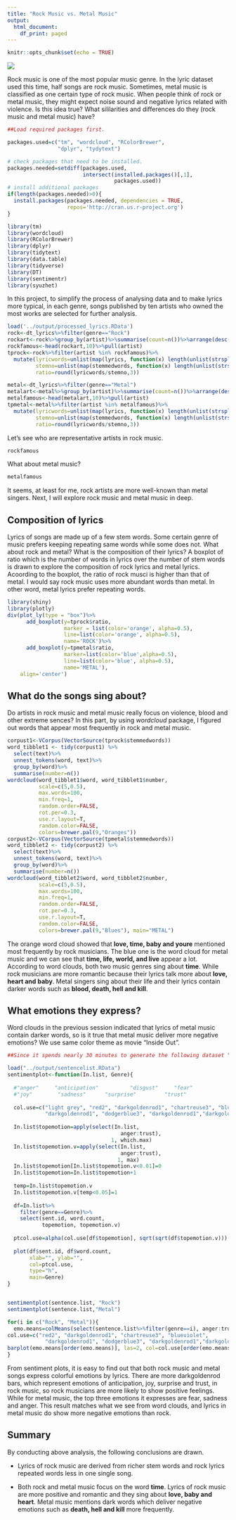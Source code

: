 ```yaml
---
title: "Rock Music vs. Metal Music"
output:
  html_document:
    df_print: paged
---
```



```r
knitr::opts_chunk$set(echo = TRUE)
```

![](../figs/rockvsmetal.jpg)

\newline
\newline
Rock music is one of the most popular music genre. In the lyric dataset used this time, half songs are rock music. Sometimes, metal music is classified as one certain type of rock music. When people think of rock or metal music, they might expect noise sound and negative lyrics related with violence. Is this idea true? What sililarities and differences do they (rock music and metal music) have?     


```r
##Load required packages first.

packages.used=c("tm", "wordcloud", "RColorBrewer", 
                "dplyr", "tydytext")

# check packages that need to be installed.
packages.needed=setdiff(packages.used, 
                        intersect(installed.packages()[,1], 
                                  packages.used))
# install additional packages
if(length(packages.needed)>0){
  install.packages(packages.needed, dependencies = TRUE,
                   repos='http://cran.us.r-project.org')
}

library(tm)
library(wordcloud)
library(RColorBrewer)
library(dplyr)
library(tidytext)
library(data.table)
library(tidyverse)
library(DT)
library(sentimentr)
library(syuzhet)
```
In this project, to simplify the process of analysing data and to make lyrics more typical, in each genre, songs published by ten artists who owned the most works are selected for further analysis. 

```r
load('../output/processed_lyrics.RData')
rock<-dt_lyrics%>%filter(genre=="Rock")
rockart<-rock%>%group_by(artist)%>%summarise(count=n())%>%arrange(desc(count))
rockfamous<-head(rockart,10)%>%pull(artist)
tprock<-rock%>%filter(artist %in% rockfamous)%>%
  mutate(lyricwords=unlist(map(lyrics, function(x) length(unlist(strsplit(x, split = " "))))),
         stemno=unlist(map(stemmedwords, function(x) length(unlist(strsplit(x, split = " "))))),
         ratio=round(lyricwords/stemno,3))

metal<-dt_lyrics%>%filter(genre=="Metal")
metalart<-metal%>%group_by(artist)%>%summarise(count=n())%>%arrange(desc(count))
metalfamous<-head(metalart,10)%>%pull(artist)
tpmetal<-metal%>%filter(artist %in% metalfamous)%>%
  mutate(lyricwords=unlist(map(lyrics, function(x) length(unlist(strsplit(x, split = " "))))),
         stemno=unlist(map(stemmedwords, function(x) length(unlist(strsplit(x, split = " "))))), 
         ratio=round(lyricwords/stemno,3))
```
Let's see who are representative artists in rock music. 
```r
rockfamous
```
What about metal music?
```r
metalfamous
```

It seems, at least for me, rock artists are more well-known than metal singers. Next, I will explore rock music and metal music in deep. 

## Composition of lyrics

Lyrics of songs are made up of a few stem words. Some certain genre of music prefers keeping repeating same words while some does not. What about rock and metal? What is the composition of their lyrics? A boxplot of ratio which is the number of words in lyrics over the number of stem words is drawn to explore the composition of rock lyrics and metal lyrics. Acoording to the boxplot, the ratio of rock musci is higher than that of metal. I would say rock music uses more abundant words than metal. In other word, metal lyrics prefer repeating words.    
```r
library(shiny)
library(plotly)
div(plot_ly(type = "box")%>%
      add_boxplot(y=tprock$ratio,
                  marker = list(color='orange', alpha=0.5),
                  line=list(color='orange', alpha=0.5),
                  name='ROCK')%>%
      add_boxplot(y=tpmetal$ratio,
                  marker=list(color='blue',alpha=0.5),
                  line=list(color='blue', alpha=0.5),
                  name='METAL'),
    align='center')

```


## What do the songs sing about?  

Do artists in rock music and metal music really focus on violence, blood and other extreme sences? In this part, by using *wordcloud* package, I figured out words that appear most frequently in rock and metal music. 
```r
corpust1<-VCorpus(VectorSource(tprock$stemmedwords))
word_tibblet1 <- tidy(corpust1) %>%
  select(text)%>%
  unnest_tokens(word, text)%>%
  group_by(word)%>%
  summarise(number=n())
wordcloud(word_tibblet1$word, word_tibblet1$number,
          scale=c(5,0.5),
          max.words=100,
          min.freq=1,
          random.order=FALSE,
          rot.per=0.3,
          use.r.layout=T,
          random.color=FALSE,
          colors=brewer.pal(9,"Oranges"))
corpust2<-VCorpus(VectorSource(tpmetal$stemmedwords))
word_tibblet2 <- tidy(corpust2) %>%
  select(text)%>%
  unnest_tokens(word, text)%>%
  group_by(word)%>%
  summarise(number=n())
wordcloud(word_tibblet2$word, word_tibblet2$number,
          scale=c(5,0.5),
          max.words=100,
          min.freq=1,
          random.order=FALSE,
          rot.per=0.3,
          use.r.layout=T,
          random.color=FALSE,
          colors=brewer.pal(9,"Blues"), main="METAL")

```

The orange word cloud showed that **love, time, baby and youre** mentioned most frequently by rock musicians. The blue one is the word cloud for metal music and we can see that **time, life, world, and live** appear a lot. According to word clouds, both two music genres sing about **time**. While rock musicians are more romantic because their lyrics talk more about **love, heart and baby**. Metal singers sing about their life and their lyrics contain darker words such as **blood, death, hell and kill**.  


## What emotions they express?
Word clouds in the previous session indicated that lyrics of metal music contain darker words, so is it true that metal music deliver more negative emotions? We use same color theme as movie "Inside Out". 
```r

##Since it spends nearly 30 minutes to generate the following dataset "senten.celist", this dataset was stored in file "output" and computation codes can be found in file "doc".  

load("../output/sentencelist.RData")
sentimentplot<-function(In.list, Genre){
  
  #"anger"     "anticipation"          "disgust"     "fear"       
  #"joy"        "sadness"      "surprise"         "trust"
  
  col.use=c("light grey", "red2", "darkgoldenrod1", "chartreuse3", "blueviolet",
            "darkgoldenrod1", "dodgerblue3", "darkgoldenrod1","darkgoldenrod1")
  
  In.list$topemotion=apply(select(In.list, 
                                    anger:trust), 
                                 1, which.max)
  In.list$topemotion.v=apply(select(In.list,
                                    anger:trust), 
                                   1, max)
  In.list$topemotion[In.list$topemotion.v<0.01]=0
  In.list$topemotion=In.list$topemotion+1
  
  temp=In.list$topemotion.v
  In.list$topemotion.v[temp<0.05]=1
  
  df=In.list%>%
    filter(genre==Genre)%>%
    select(sent.id, word.count, 
           topemotion, topemotion.v)
  
  ptcol.use=alpha(col.use[df$topemotion], sqrt(sqrt(df$topemotion.v)))
  
  plot(df$sent.id, df$word.count,
       xlab="", ylab="",
       col=ptcol.use,
       type="h",
       main=Genre)
}


sentimentplot(sentence.list, "Rock")
sentimentplot(sentence.list,"Metal")

for(i in c("Rock", "Metal")){
  emo.means=colMeans(select(sentence.list%>%filter(genre==i), anger:trust)>0.01)
col.use=c("red2", "darkgoldenrod1", "chartreuse3", "blueviolet",
            "darkgoldenrod1", "dodgerblue3", "darkgoldenrod1","darkgoldenrod1")
barplot(emo.means[order(emo.means)], las=2, col=col.use[order(emo.means)], horiz=T, main=i)
}
```


From sentiment plots, it is easy to find out that both rock music and metal songs express colorful emotions by lyrics. There are more darkgoldenrod bars, which represent emotions of anticipation, joy, surprise and trust, in rock music, so rock musicians are more likely to show positive feelings. While for metal music, the top three emotions it expresses are fear, sadness and anger. This result matches what we see from word clouds, and lyrics in metal music do show more negative emotions than rock. 


## Summary 
By conducting above analysis, the following conclusions are drawn. 

+ Lyrics of rock music are derived from richer stem words and rock lyrics repeated words less in one single song.  

+ Both rock and metal music focus on the word **time**. Lyrics of rock music are more positive and romantic and they sing about **love, baby and heart**. Metal music mentions dark words which deliver negative emotions such as **death, hell and kill** more frequently. 
